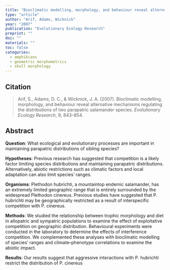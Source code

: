```yaml
---
title: "Bioclimatic modelling, morphology, and behaviour reveal alternative mechanisms regulating the distributions of two parapatric salamander species"
type: "article"
author: "Arif, Adams, Wicknick"
year: "2007"
publication: "Evolutionary Ecology Research"
preprint: ""
doi: ""
materials: ""
toc: false
categories:
  - amphibians
  - geometric morphometrics
  - skull morphology
---
```


## Citation

> Arif, S., Adams, D. C., & Wicknick, J. A. (2007). Bioclimatic modelling, morphology, and behaviour reveal alternative mechanisms regulating the distributions of two parapatric salamander species. *Evolutionary Ecology Research*, 9, 843–854.


## Abstract

**Question**: What ecological and evolutionary processes are important in maintaining
parapatric distributions of sibling species?

**Hypotheses**: Previous research has suggested that competition is a likely factor limiting
species distributions and maintaining parapatric distributions. Alternatively, abiotic restrictions
such as climatic factors and local adaptation can also limit species’ ranges.

**Organisms**: Plethodon hubrichti, a mountaintop endemic salamander, has an extremely
limited geographic range that is entirely surrounded by the widespread Plethodon cinereus.
Previous studies have suggested that P. hubrichti may be geographically restricted as a result of
interspecific competition with P. cinereus.

**Methods**: We studied the relationship between trophic morphology and diet in allopatric
and sympatric populations to examine the effect of exploitative competition on geographic
distribution. Behavioural experiments were conducted in the laboratory to determine the effects
of interference competition. We complemented these analyses with bioclimatic modelling of
species’ ranges and climate–phenotype correlations to examine the abiotic impact.

**Results**: Our results suggest that aggressive interactions with P. hubrichti restrict the
distribution of P. cinereus

